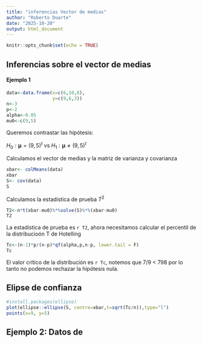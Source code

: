 ```yaml
---
title: "inferencias Vector de medias"
author: "Roberto Duarte"
date: "2025-10-20"
output: html_document
---
```


```r
knitr::opts_chunk$set(echo = TRUE)
```

## Inferencias sobre el vector de medias
#### Ejemplo 1

```r
data<-data.frame(x=c(6,10,8),
                 y=c(9,6,3))
n<-3
p<-2
alpha<-0.05
mu0<-c(9,5)

```

Queremos contrastar las hipótesis:

$H_0:\boldsymbol{\mu}=(9,5)^t$ vs $H_1:\boldsymbol{\mu}\neq(9,5)^t$

Calculamos el vector de medias y la matriz de varianza y covarianza

```r
xbar<- colMeans(data)
xbar
S<- cov(data)
S
```
Calculamos la estadística de prueba $T^2$

```r
T2<-n*t(xbar-mu0)%*%solve(S)%*%(xbar-mu0)
T2
```

La estadística de prueba es `r T2`, ahora necesitamos calcular el percentil de la distribucioón T de Hotelling

```r
Tc<-(n-1)*p/(n-p)*qf(alpha,p,n-p, lower.tail = F)
Tc
```

El valor crítico de la distribución es `r Tc`, notemos que 7/9 < 798 por lo tanto no podemos rechazar la hipótesis nula.


## Elipse de confianza
```r
#install.packages(ellipse)
plot(ellipse::ellipse(S, centre=xbar,t=sqrt(Tc/n)),type="l")
points(x=9, y=5)

```

## Ejemplo 2: Datos de 

